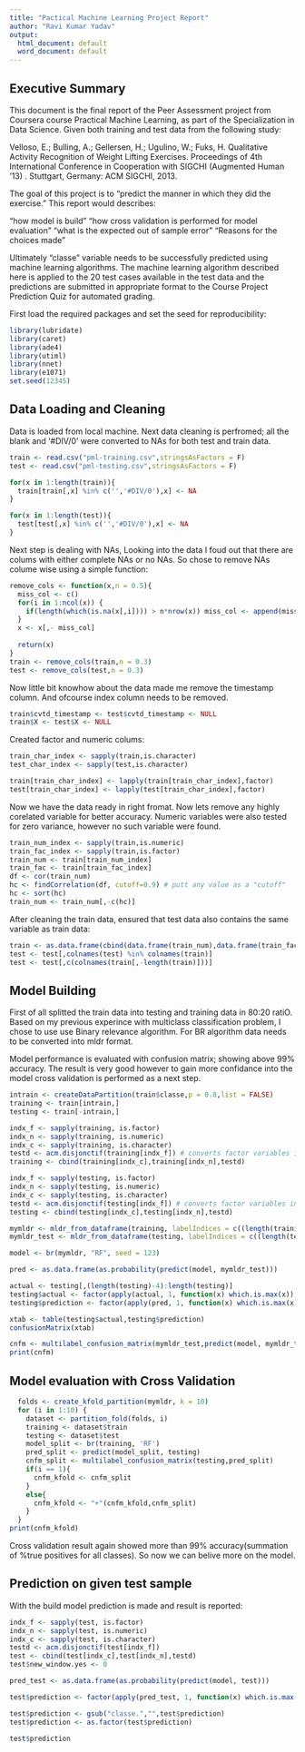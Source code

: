```yaml
---
title: "Pactical Machine Learning Project Report"
author: "Ravi Kumar Yadav"
output:
  html_document: default
  word_document: default
---
```


## Executive Summary
This document is the final report of the Peer Assessment project from Coursera course Practical Machine Learning, as part of the Specialization in Data Science. 
Given both training and test data from the following study:

Velloso, E.; Bulling, A.; Gellersen, H.; Ugulino, W.; Fuks, H. Qualitative Activity Recognition of Weight Lifting Exercises. Proceedings of 4th International Conference in Cooperation with SIGCHI (Augmented Human '13) . Stuttgart, Germany: ACM SIGCHI, 2013.

The goal of this project is to “predict the manner in which they did the exercise.”
This report would describes:

“how model is build”
“how cross validation is performed for model evaluation”
“what is the expected out of sample error”
“Reasons for the choices made”

Ultimately “classe” variable needs to be successfully predicted using machine learning algorithms. The machine learning algorithm described here is applied to the 20 test cases available in the test data and the predictions are submitted in appropriate format to the Course Project Prediction Quiz for automated grading.

First load the required packages and set the seed for reproducibility:
```r
library(lubridate)
library(caret)
library(ade4)
library(utiml)
library(nnet)
library(e1071)
set.seed(12345)
```

## Data Loading and Cleaning 
Data is loaded from local machine. Next data cleaning is perfromed; all the blank and '#DIV/0' were converted to NAs for both test and train data.  
```r
train <- read.csv("pml-training.csv",stringsAsFactors = F)
test <- read.csv("pml-testing.csv",stringsAsFactors = F)

for(x in 1:length(train)){
  train[train[,x] %in% c('','#DIV/0'),x] <- NA
}

for(x in 1:length(test)){
  test[test[,x] %in% c('','#DIV/0'),x] <- NA
}
```

Next step is dealing with NAs, Looking into the data I foud out that there are colums with either complete NAs or no NAs. So chose to remove NAs colume wise using a simple function:

```r
remove_cols <- function(x,n = 0.5){
  miss_col <- c()
  for(i in 1:ncol(x)) {
    if(length(which(is.na(x[,i]))) > n*nrow(x)) miss_col <- append(miss_col,i) 
  }
  x <- x[,- miss_col]
  
  return(x)
}
train <- remove_cols(train,n = 0.3)
test <- remove_cols(test,n = 0.3)
```

Now little bit knowhow about the data made me remove the timestamp column. And ofcourse index column needs to be removed.

```r
train$cvtd_timestamp <- test$cvtd_timestamp <- NULL
train$X <- test$X <- NULL
```

Created factor and numeric colums:

```r
train_char_index <- sapply(train,is.character)
test_char_index <- sapply(test,is.character)

train[train_char_index] <- lapply(train[train_char_index],factor)
test[train_char_index] <- lapply(test[train_char_index],factor)
```

Now we have the data ready in right fromat. Now lets remove any highly corelated variable for better accuracy. Numeric variables were also tested for zero variance, however no such variable were found.

```r
train_num_index <- sapply(train,is.numeric)
train_fac_index <- sapply(train,is.factor)
train_num <- train[train_num_index]
train_fac <- train[train_fac_index]
df <- cor(train_num)
hc <- findCorrelation(df, cutoff=0.9) # putt any value as a "cutoff" 
hc <- sort(hc)
train_num <- train_num[,-c(hc)]
```

After cleaning the train data, ensured that test data also contains the same variable as train data:

```r
train <- as.data.frame(cbind(data.frame(train_num),data.frame(train_fac)))
test <- test[,colnames(test) %in% colnames(train)]
test <- test[,c(colnames(train[,-length(train)]))]
```

## Model Building
First of all splitted the train data into testing and training data in 80:20 ratiO.
Based on my previous experince with multiclass classification problem, I chose to use use Binary relevance algorithm. For BR algorithm data needs to be converted into mldr format. 

Model performance is evaluated with confusion matrix; showing above 99% accuracy. The result is very good however to gain more confidance into the model cross validation is performed as a next step.

```r
intrain <- createDataPartition(train$classe,p = 0.8,list = FALSE)
training <- train[intrain,]
testing <- train[-intrain,]

indx_f <- sapply(training, is.factor)
indx_n <- sapply(training, is.numeric)
indx_c <- sapply(training, is.character)
testd <- acm.disjonctif(training[indx_f]) # converts factor variables into dummy binary variables
training <- cbind(training[indx_c],training[indx_n],testd)

indx_f <- sapply(testing, is.factor)
indx_n <- sapply(testing, is.numeric)
indx_c <- sapply(testing, is.character)
testd <- acm.disjonctif(testing[indx_f]) # converts factor variables into dummy binary variables
testing <- cbind(testing[indx_c],testing[indx_n],testd)

mymldr <- mldr_from_dataframe(training, labelIndices = c((length(training)-4):length(training)), name = "trainMLDR")
mymldr_test <- mldr_from_dataframe(testing, labelIndices = c((length(testing)-4):length(testing)), name = "testMLDR")

model <- br(mymldr, "RF", seed = 123)

pred <- as.data.frame(as.probability(predict(model, mymldr_test)))

actual <- testing[,(length(testing)-4):length(testing)]
testing$actual <- factor(apply(actual, 1, function(x) which.is.max(x)), labels = colnames(actual))
testing$prediction <- factor(apply(pred, 1, function(x) which.is.max(x)), labels = colnames(pred))

xtab <- table(testing$actual,testing$prediction)
confusionMatrix(xtab)

cnfm <- multilabel_confusion_matrix(mymldr_test,predict(model, mymldr_test))
print(cnfm)
```

## Model evaluation with Cross Validation 

```r
  folds <- create_kfold_partition(mymldr, k = 10)
  for (i in 1:10) {
    dataset <- partition_fold(folds, i)
    training <- dataset$train
    testing <- dataset$test
    model_split <- br(training, 'RF')
    pred_split <- predict(model_split, testing)
    cnfm_split <- multilabel_confusion_matrix(testing,pred_split)
    if(i == 1){
      cnfm_kfold <- cnfm_split
    }
    else{
      cnfm_kfold <- "+"(cnfm_kfold,cnfm_split)
    }
  }
print(cnfm_kfold)
```
Cross validation result again showed more than 99% accuracy(summation of %true positives for all classes). So now we can belive more on the model.

## Prediction on given test sample
With the build model prediction is made and result is reported:
```r
indx_f <- sapply(test, is.factor)
indx_n <- sapply(test, is.numeric)
indx_c <- sapply(test, is.character)
testd <- acm.disjonctif(test[indx_f])
test <- cbind(test[indx_c],test[indx_n],testd)
test$new_window.yes <- 0

pred_test <- as.data.frame(as.probability(predict(model, test)))

test$prediction <- factor(apply(pred_test, 1, function(x) which.is.max(x)), labels = colnames(pred_test))

test$prediction <- gsub("classe.","",test$prediction)
test$prediction <- as.factor(test$prediction)

test$prediction
```


